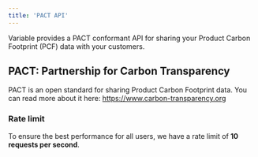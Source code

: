 ```yaml
---
title: 'PACT API'
---
```


Variable provides a PACT conformant API for sharing your Product Carbon Footprint (PCF) data with your customers.

## PACT: Partnership for Carbon Transparency
PACT is an open standard for sharing Product Carbon Footprint data. You can read more about it here: https://www.carbon-transparency.org

### Rate limit
To ensure the best performance for all users, we have a rate limit of __10 requests per second__.
